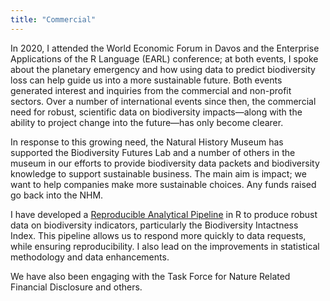 ```yaml
---
title: "Commercial"
---
```


In 2020, I attended the World Economic Forum in Davos and the Enterprise Applications of the R Language (EARL) conference; at both events, I spoke about the planetary emergency and how using data to predict biodiversity loss can help guide us into a more sustainable future. Both events generated interest and inquiries from the commercial and non-profit sectors. Over a number of international events since then, the commercial need for robust, scientific data on biodiversity impacts---along with the ability to project change into the future---has only become clearer.

In response to this growing need, the Natural History Museum has supported the Biodiversity Futures Lab and a number of others in the museum in our efforts to provide biodiversity data packets and biodiversity knowledge to support sustainable business. The main aim is impact; we want to help companies make more sustainable choices. Any funds raised go back into the NHM.

I have developed a [Reproducible Analytical Pipeline](https://analysisfunction.civilservice.gov.uk/support/reproducible-analytical-pipelines/) in R to produce robust data on biodiversity indicators, particularly the Biodiversity Intactness Index. This pipeline allows us to respond more quickly to data requests, while ensuring reproducibility. I also lead on the improvements in statistical methodology and data enhancements.

We have also been engaging with the Task Force for Nature Related Financial Disclosure and others.
